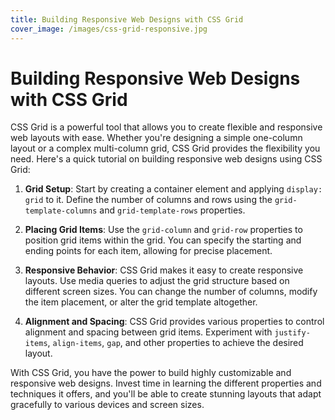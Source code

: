 ```yaml
---
title: Building Responsive Web Designs with CSS Grid
cover_image: /images/css-grid-responsive.jpg
---
```


# Building Responsive Web Designs with CSS Grid

CSS Grid is a powerful tool that allows you to create flexible and responsive web layouts with ease. Whether you're designing a simple one-column layout or a complex multi-column grid, CSS Grid provides the flexibility you need. Here's a quick tutorial on building responsive web designs using CSS Grid:

1. **Grid Setup**: Start by creating a container element and applying `display: grid` to it. Define the number of columns and rows using the `grid-template-columns` and `grid-template-rows` properties.

2. **Placing Grid Items**: Use the `grid-column` and `grid-row` properties to position grid items within the grid. You can specify the starting and ending points for each item, allowing for precise placement.

3. **Responsive Behavior**: CSS Grid makes it easy to create responsive layouts. Use media queries to adjust the grid structure based on different screen sizes. You can change the number of columns, modify the item placement, or alter the grid template altogether.

4. **Alignment and Spacing**: CSS Grid provides various properties to control alignment and spacing between grid items. Experiment with `justify-items`, `align-items`, `gap`, and other properties to achieve the desired layout.

With CSS Grid, you have the power to build highly customizable and responsive web designs. Invest time in learning the different properties and techniques it offers, and you'll be able to create stunning layouts that adapt gracefully to various devices and screen sizes.
